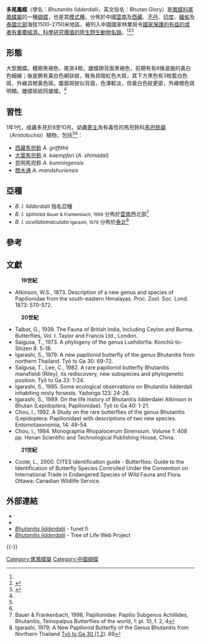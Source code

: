 {{NoteTA|G1=Butterfly}}
{{Speciesbox
| name = 多尾鳳蝶
| fossil_range = {{fossilrange|14|0|earliest=}}<small>從新近紀[[中新世|中新世]]至今<ref name=c2015>Condamine, F. L., Rolland, J., Höhna, S., Sperling, F. A., & Sanmartín, I. (2018). Testing the role of the Red Queen and Court Jester as drivers of the macroevolution of Apollo butterflies. Systematic biology, 67(6), 940-964. {{en}}</ref></small>
| image = Bhutan Glory 01small (8137353085).jpg
| image_width = 300px
| image_caption = 記錄照 (印度阿魯納恰爾邦[[西卡門縣|西卡門縣]])
| image2 = Bhutan Glory (Bhutanitis lidderdalii) (8346928096).jpg
| image2_width = 300px
| image2_caption = 標本 (雲南[[麗江市|麗江市]])
| status = LC
| status_system = iucn3.1
| status_ref = <ref name=iucn>ernando, E., Jangid, A.K., Irungbam, J.S., Kehimkar, I., Kunte, K. & Lo, P. 2020. Bhutanitis lidderdalii (amended version of 2019 assessment). The IUCN Red List of Threatened Species 2020: e.T121975380A170537293. https://dx.doi.org/10.2305/IUCN.UK.2020-2.RLTS.T121975380A170537293.en. {{en}}</ref>
| genus = Bhutanitis
| species = lidderdalii
| authority = Leech, 1893
| range_map = 
| range_map_width = 
| range_map_caption = 
| subdivision_ranks = 亞種
| subdivision = 共3個亞種，詳閱正文。
| synonyms = 
* ''Armandia lidderdalei''<br><small>Wynter-Blyth, 1957</small>
}}

'''多尾鳳蝶'''（學名：''Bhutanitis lidderdalii''，英文俗名：Bhutan Glory）是[[鳳蝶科|鳳蝶科]][[尾鳳蝶屬|尾鳳蝶屬]]的一種[[蝴蝶|蝴蝶]]，也是其[[模式種|模式種]]，分佈於中國[[雲南|雲南]]及[[西藏|西藏]]、[[不丹|不丹]]、[[印度|印度]]、[[緬甸|緬甸]]及[[泰國北部|泰國北部]]海拔1500-2750米地區，被列入中國國家林業局令[[國家保護的有益的或者有重要經濟、科學研究價值的陸生野生動物名錄|國家保護的有益的或者有重要經濟、科學研究價值的陸生野生動物名錄]]。<ref name=iucn/><ref name=c2017>{{Cite book|author=武春生、徐堉峯|title=中國蝴蝶圖鑑（全4冊）|publisher=海峡书局|date=2017|ISBN=9787556703029|language=zh-hans|page=239-243}}</ref><ref name=c2006>{{Cite book|author=寿建新 周尧 李宇飞|title=世界蝴蝶分類名錄|location=中國|publisher=陝西科學技術出版社|date=2006-04-01|ISBN=9787536936768|page=|language=zh-hans}}</ref>

== 形態 ==
大型鳳蝶。體翅黑褐色，尾突4枚。雄蝶翅背面黑褐色，前期有有8條波曲的黃白色細線；後是飾有黃白色網狀紋，臀角具暗紅色大斑，其下方黑色有3枚藍白色斑，外緣具橙黃色斑。腹面斑紋似背面，色澤較淡，但黃白色紋更密，外緣橙色斑明顯。雌蝶斑紋同雄蝶。<ref name=c2017/>

== 習性 ==
1年1代，成蟲多見於8至10月。幼蟲[[寄主|寄主]]為有毒性的馬兜鈴科[[馬兜鈴屬|馬兜鈴屬]]（''Aristolochia''）植物，包括<ref name=c2017/><ref name=c2006/>：
* [[西藏馬兜鈴|西藏馬兜鈴]] ''A. griffithii''
* [[大葉馬兜鈴|大葉馬兜鈴]] ''A. kaempferi'' (''A. shimadai'')
* 昆明馬兜鈴 ''A. kunmingensis''
* [[關木通|關木通]] ''A. mandshuriensis''

== 亞種 ==
* ''B. l. lidderdalii'' 指名亞種
* ''B. l. spinosa'' <small>Bauer & Frankenbach, 1998</small> 分佈於[[雲南|雲南]]西北部<ref>Bauer & Frankenbach, 1998, Papilionidae: Papilio Subgenus Achillides, Bhutanitis, Teinopalpus Butterflies of the world, 1: pl. 10, f. 2, 4</ref>
* ''B. l. ocellatomaculata'' <small>Igarashi, 1979</small> 分佈於[[泰北|泰北]]<ref>Igarashi, 1979; A New Papilionid Butterfly of the Genus Bhutanitis from Northern Thailand [https://doi.org/10.18984/lepid.30.1-2_69 Tyô to Ga 30 (1,2)]: 69</ref>

== 參考 ==
{{reflist|}}

== 文獻 ==
:'''19世紀'''
* Atkinson, W.S., 1873. Description of a new genus and species of Papilionidae from the south-eastern Himalayas. Proc. Zool. Soc. Lond. 1873: 570-572.
:'''20世紀'''
* Talbot, G., 1939. The Fauna of British India, Including Ceylon and Burma. Butterflies, Vol. I. Taylor and Francis Ltd., London.
* Saigusa, T., 1973. A phylogeny of the genus Luehdorfia. Konchû-to-Shizen 8: 5-18.
* Igarashi, S., 1979. A new papilionid butterfly of the genus Bhutanitis from northern Thailand. Tyô to Ga 30: 69-72.
* Saigusa, T., Lee, C., 1982. A rare papilionid butterfly Bhutanitis mansfieldi (Riley), its rediscovery, new subspecies and phylogenetic position. Tyô to Ga 33: 1-24.
* Igarashi, S., 1985. Some ecological observations on Bhutanitis lidderdali inhabiting misty forsests. Yadoriga 123: 24-26.
* Igarashi, S., 1989. On the life history of Bhutanitis lidderdalei Atkinson in Bhutan (Lepidoptera, Papilionidae). Tyô to Ga 40: 1-21.
* Chou, I., 1992. A Study on the rare butterflies of the genus Bhutanitis (Lepidoptera: Papilionidae) with descriptions of two new species. Entomotaxonomia, 14: 48-54.
* Chou, I., 1994. Monographia Rhopalocerum Sinensium. Volume 1: 408 pp. Henan Scientific and Technological Publishing House, China.
:'''21世紀'''
* Coote, L., 2000. CITES identification guide - Butterflies: Guide to the Identification of Butterfly Species Controlled Under the Convention on International Trade in Endangered Species of Wild Fauna and Flora. Ottawa: Canadian Wildlife Service.

== 外部連結 ==
* {{Commonscat-inline|Bhutanitis lidderdalii}}
* {{Wikispecies-inline|Bhutanitis lidderdalii}}
* [https://www.nic.funet.fi/pub/sci/bio/life/insecta/lepidoptera/ditrysia/papilionoidea/papilionidae/parnassiinae/bhutanitis/#lidderdalii ''Bhutanitis lidderdalii''] {{Wayback|url=https://www.nic.funet.fi/pub/sci/bio/life/insecta/lepidoptera/ditrysia/papilionoidea/papilionidae/parnassiinae/bhutanitis/#lidderdalii |date=20201128232302 }} - funet.fi {{en}}
* [http://tolweb.org/Bhutanitis_lidderdalii/65412 ''Bhutanitis lidderdalii''] {{Wayback|url=http://tolweb.org/Bhutanitis_lidderdalii/65412 |date=20201129060707 }} - Tree of Life Web Project {{en}}
{{Taxonbar}}
{{-}}
{{尾鳳蝶屬|state=expanded}}
[[Category:尾鳳蝶屬|Category:尾鳳蝶屬]]
[[Category:中國蝴蝶|Category:中國蝴蝶]]